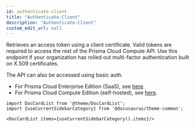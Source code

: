 ```yaml
---
id: authenticate-client
title: "Authenticate-Client"
description: "Authenticate-Client"
custom_edit_url: null
---
```




Retrieves an access token using a client certificate.
Valid tokens are required to access the rest of the Prisma Cloud Compute API.
Use this endpoint if your organization has rolled out multi-factor authentication built on X.509 certificates.

The API can also be accessed using basic auth.

* For Prisma Cloud Enterprise Edition (SaaS), see [here](https://prisma.pan.dev/docs/cloud/cwpp/access-api-self-hosted).
* For Prisma Cloud Compute Edition (self-hosted), see [here](https://prisma.pan.dev/docs/cloud/cwpp/access-api-saas).




```mdx-code-block
import DocCardList from '@theme/DocCardList';
import {useCurrentSidebarCategory} from '@docusaurus/theme-common';

<DocCardList items={useCurrentSidebarCategory().items}/>
```
      